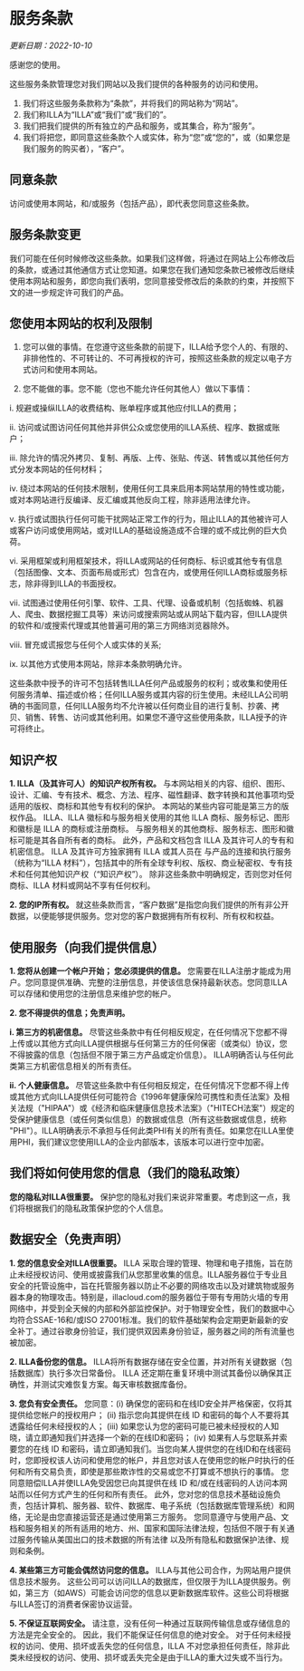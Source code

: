 # 服务条款

*更新日期：2022-10-10*

感谢您的使用。

这些服务条款管理您对我们网站以及我们提供的各种服务的访问和使用。

1. 我们将这些服务条款称为“条款”，并将我们的网站称为“网站”。
2. 我们称ILLA为“ILLA”或“我们”或“我们的”。
3. 我们把我们提供的所有独立的产品和服务，或其集合，称为“服务”。
4. 我们将把您，即同意这些条款个人或实体，称为“您”或“您的”，或（如果您是我们服务的购买者），“客户”。

## 同意条款

访问或使用本网站，和/或服务（包括产品），即代表您同意这些条款。

## 服务条款变更

我们可能在任何时候修改这些条款。如果我们这样做，将通过在网站上公布修改后的条款，或通过其他通信方式让您知道。如果您在我们通知您条款已被修改后继续使用本网站和服务，即您向我们表明，您同意接受修改后的条款的约束，并按照下文的进一步规定许可我们的产品。

## 您使用本网站的权利及限制

1. 您可以做的事情。在您遵守这些条款的前提下，ILLA给予您个人的、有限的、非排他性的、不可转让的、不可再授权的许可，按照这些条款的规定以电子方式访问和使用本网站。

2. 您不能做的事。您不能（您也不能允许任何其他人）做以下事情：

i. 规避或操纵ILLA的收费结构、账单程序或其他应付ILLA的费用；

ii. 访问或试图访问任何其他并非供公众或您使用的ILLA系统、程序、数据或账户；

iii. 除允许的情况外拷贝、复制、再版、上传、张贴、传送、转售或以其他任何方式分发本网站的任何材料；

iv. 绕过本网站的任何技术限制，使用任何工具来启用本网站禁用的特性或功能，或对本网站进行反编译、反汇编或其他反向工程，除非适用法律允许。

v. 执行或试图执行任何可能干扰网站正常工作的行为，阻止ILLA的其他被许可人或客户访问或使用网站，或对ILLA的基础设施造成不合理的或不成比例的巨大负荷。

vi. 采用框架或利用框架技术，将ILLA或网站的任何商标、标识或其他专有信息（包括图像、文本、页面布局或形式）包含在内，或使用任何ILLA商标或服务标志，除非得到ILLA的书面授权。

vii. 试图通过使用任何引擎、软件、工具、代理、设备或机制（包括蜘蛛、机器人、爬虫、数据挖掘工具等）来访问或搜索网站或从网站下载内容，但ILLA提供的软件和/或搜索代理或其他普遍可用的第三方网络浏览器除外。

viii. 冒充或谎报您与任何个人或实体的关系;

ix. 以其他方式使用本网站，除非本条款明确允许。

这些条款中授予的许可不包括转售ILLA任何产品或服务的权利；或收集和使用任何服务清单、描述或价格；任何ILLA服务或其内容的衍生使用。未经ILLA公司明确的书面同意，任何ILLA服务均不允许被以任何商业目的进行复制、抄袭、拷贝、销售、转售、访问或其他利用。如果您不遵守这些使用条款，ILLA授予的许可将终止。


## 知识产权
**1. ILLA（及其许可人）的知识产权所有权。** 与本网站相关的内容、组织、图形、设计、汇编、专有技术、概念、方法、程序、磁性翻译、数字转换和其他事项均受适用的版权、商标和其他专有权利的保护。 本网站的某些内容可能是第三方的版权作品。 ILLA、ILLA 徽标和与服务相关使用的其他 ILLA 商标、服务标记、图形和徽标是 ILLA 的商标或注册商标。 与服务相关的其他商标、服务标志、图形和徽标可能是其各自所有者的商标。 此外，产品和文档包含 ILLA 及其许可人的专有和机密信息。 ILLA 及其许可方独家拥有 ILLA 或其人员在 与产品的连接和执行服务（统称为“ILLA 材料”），包括其中的所有全球专利权、版权、商业秘密权、专有技术和任何其他知识产权（“知识产权”）。 除非这些条款中明确规定，否则您对任何商标、ILLA 材料或网站不享有任何权利。

**2. 您的IP所有权。** 就这些条款而言，“客户数据”是指您向我们提供的所有非公开数据，以便能够提供服务。您对您的客户数据拥有所有权利、所有权和权益。

## 使用服务（向我们提供信息）

**1. 您将从创建一个帐户开始； 您必须提供的信息。** 您需要在ILLA注册才能成为用户。您同意提供准确、完整的注册信息，并使该信息保持最新状态。您同意ILLA可以存储和使用您的注册信息来维护您的帐户。

**2. 您不得提供的信息；免责声明。**

**i. 第三方的机密信息。** 尽管这些条款中有任何相反规定，在任何情况下您都不得上传或以其他方式向ILLA提供根据与任何第三方的任何保密（或类似）协议，您不得披露的信息（包括但不限于第三方产品或定价信息）。 ILLA明确否认与任何此类第三方机密信息相关的所有责任。

**ii. 个人健康信息。** 尽管这些条款中有任何相反规定，在任何情况下您都不得上传或其他方式向ILLA提供任何可能符合《1996年健康保险可携性和责任法案》及相关法规（"HIPAA"）或《经济和临床健康信息技术法案》（"HITECH法案"）规定的受保护健康信息（或任何类似信息）的数据或信息（所有这些数据或信息，统称 "PHI"）。ILLA明确表示不承担与任何此类PHI有关的所有责任。如果您在ILLA里使用PHI，我们建议您使用ILLA的企业内部版本，该版本可以进行空中加密。

## 我们将如何使用您的信息（我们的隐私政策）

**您的隐私对ILLA很重要。** 保护您的隐私对我们来说非常重要。考虑到这一点，我们将根据我们的隐私政策保护您的个人信息。

## 数据安全（免责声明）

**1. 您的信息安全对ILLA很重要。** ILLA 采取合理的管理、物理和电子措施，旨在防止未经授权访问、使用或披露我们从您那里收集的信息。ILLA服务器位于专业且安全的托管设施中，旨在托管服务器以防止不必要的网络攻击以及对建筑物或服务器本身的物理攻击。特别是，illacloud.com的服务器位于带有专用防火墙的专用网络中，并受到全天候的内部和外部监控保护。对于物理安全性，我们的数据中心均符合SSAE-16和/或ISO 27001标准。我们的软件基础架构会定期更新最新的安全补丁。通过谷歌身份验证，我们提供双因素身份验证，服务器之间的所有流量也被加密。

**2. ILLA备份您的信息。** ILLA将所有数据存储在安全位置，并对所有关键数据（包括数据库）执行多次日常备份。 ILLA 还定期在重复环境中测试其备份以确保其正确性，并测试灾难恢复方案。每天审核数据库备份。

**3. 您负有安全责任。** 您同意：(i) 确保您的密码和在线ID安全并严格保密，仅将其提供给您帐户的授权用户； (ii) 指示您向其提供在线 ID 和密码的每个人不要将其透露给任何未经授权的人； (iii) 如果您认为您的密码可能已被未经授权的人知晓，请立即通知我们并选择一个新的在线ID和密码； (iv) 如果有人与您联系并索要您的在线 ID 和密码，请立即通知我们。当您向某人提供您的在线ID和在线密码时，您即授权该人访问和使用您的帐户，并且您对该人在使用您的帐户时执行的任何和所有交易负责，即使是那些欺诈性的交易或您不打算或不想执行的事情。
您同意赔偿ILLA并使ILLA免受因您已向其提供在线 ID 和/或在线密码的人访问本网站而以任何方式产生的任何和所有责任。 此外，您对您的信息技术基础设施负责，包括计算机、服务器、软件、数据库、电子系统（包括数据库管理系统）和网络，无论是由您直接运营还是通过使用第三方服务。 您同意遵守与使用产品、文档和服务相关的所有适用的地方、州、国家和国际法律法规，包括但不限于有关通过服务传输从美国出口的技术数据的所有法律 以及所有隐私和数据保护法律、规则和条例。

**4. 某些第三方可能会偶然访问您的信息。** ILLA与其他公司合作，为网站用户提供信息技术服务。 这些公司可以访问ILLA的数据库，但仅限于为ILLA提供服务。例如，第三方（如AWS）可能会访问您的信息以更新数据库软件。这些公司将根据与ILLA签订的消费者保密协议运营。

**5. 不保证互联网安全。** 请注意，没有任何一种通过互联网传输信息或存储信息的方法是完全安全的。 因此，我们不能保证任何信息的绝对安全。 对于任何未经授权的访问、使用、损坏或丢失您的任何信息，ILLA 不对您承担任何责任，除非此类未经授权的访问、使用、损坏或丢失完全是由于ILLA的重大过失或不当行为。